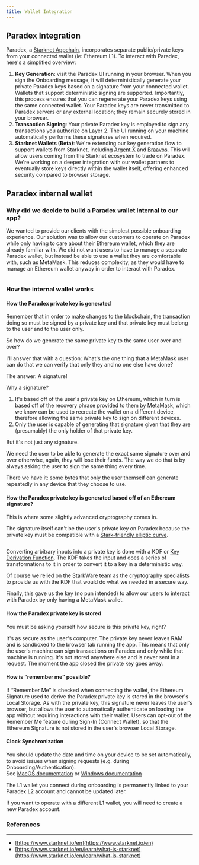 ```yaml
---
title: Wallet Integration
---
```

## **Paradex Integration**

Paradex, a [Starknet Appchain](starknet-first-appchain), incorporates separate public/private keys from your connected wallet (ie: Ethereum L1). To interact with Paradex, here's a simplified overview:

1. **Key Generation**: visit the Paradex UI running in your browser. When you sign the Onboarding message, it will deterministically generate your private Paradex keys based on a signature from your connected wallet. Wallets that support deterministic signing are supported. Importantly, this process ensures that you can regenerate your Paradex keys using the same connected wallet. Your Paradex keys are never transmitted to Paradex servers or any external location; they remain securely stored in your browser.
2. **Transaction Signing**: Your private Paradex key is employed to sign any transactions you authorize on Layer 2. The UI running on your machine automatically performs these signatures when required.
3. **Starknet Wallets (Beta)**: We're extending our key generation flow to support wallets from Starknet, including [Argent X](https://chrome.google.com/webstore/detail/argent-x/dlcobpjiigpikoobohmabehhmhfoodbb) and [Braavos](https://chrome.google.com/webstore/detail/braavos-wallet/jnlgamecbpmbajjfhmmmlhejkemejdma). This will allow users coming from the Starknet ecosystem to trade on Paradex. We're working on a deeper integration with our wallet partners to eventually store keys directly within the wallet itself, offering enhanced security compared to browser storage.

## Paradex internal wallet

### Why did we decide to build a Paradex wallet internal to our app?

We wanted to provide our clients with the simplest possible onboarding experience. Our solution was to allow our customers to operate on Paradex while only having to care about their Ethereum wallet, which they are already familiar with. We did not want users to have to manage a separate Paradex wallet, but instead be able to use a wallet they are comfortable with, such as MetaMask. This reduces complexity, as they would have to manage an Ethereum wallet anyway in order to interact with Paradex.
<Frame caption="MetaMask was our wallet of choice that would allow us to provide a simple experience to our users.">
<img src="../../../assets/image (11).png" alt=""/>
</Frame>

### How the internal wallet works

#### How the Paradex private key is generated

Remember that in order to make changes to the blockchain, the transaction doing so must be signed by a private key and that private key must belong to the user and to the user only.

So how do we generate the same private key to the same user over and over?

I'll answer that with a question: What's the one thing that a MetaMask user can do that we can verify that only they and no one else have done?

The answer: A signature!

Why a signature?

1. It's based off of the user's private key on Ethereum, which in turn is based off of the recovery phrase provided to them by MetaMask, which we know can be used to recreate the wallet on a different device, therefore allowing the same private key to sign on different devices.
2. Only the user is capable of generating that signature given that they are (presumably) the only holder of that private key.

But it's not just any signature.

We need the user to be able to generate the exact same signature over and over otherwise, again, they will lose their funds. The way we do that is by always asking the user to sign the same thing every time.

There we have it: some bytes that only the user themself can generate repeatedly in any device that they choose to use.

#### How the Paradex private key is generated based off of an Ethereum signature?

This is where some slightly advanced cryptography comes in.

The signature itself can't be the user's private key on Paradex because the private key must be compatible with a [Stark-friendly elliptic curve](https://docs.starkware.co/starkex/crypto/stark-curve.html).

<img src="../../../assets/image (19).png" alt=""/>

Converting arbitrary inputs into a private key is done with a KDF or [Key Derivation Function](https://en.wikipedia.org/wiki/Key_derivation_function). The KDF takes the input and does a series of transformations to it in order to convert it to a key in a deterministic way.

Of course we relied on the StarkWare team as the cryptography specialists to provide us with the KDF that would do what we needed in a secure way.

Finally, this gave us the key (no pun intended) to allow our users to interact with Paradex by only having a MetaMask wallet.

#### How the Paradex private key is stored

You must be asking yourself how secure is this private key, right?

It's as secure as the user's computer. The private key never leaves RAM and is sandboxed to the browser tab running the app. This means that only the user's machine can sign transactions on Paradex and only while that machine is running. It's not stored anywhere else and is never sent in a request. The moment the app closed the private key goes away.

#### How is “remember me” possible?

If “Remember Me” is checked when connecting the wallet, the Ethereum Signature used to derive the Paradex private key is stored in the browser's Local Storage. As with the private key, this signature never leaves the user's browser, but allows the user to automatically authenticate on loading the app without requiring interactions with their wallet. Users can opt-out of the Remember Me feature during Sign-In (Connect Wallet), so that the Ethereum Signature is not stored in the user's browser Local Storage.

#### Clock Synchronization

You should update the date and time on your device to be set automatically, to avoid issues when signing requests (e.g. during Onboarding/Authentication).\
See [MacOS documentation](https://support.apple.com/en-gb/guide/mac-help/mchlp2996/mac) or [Windows documentation](https://support.microsoft.com/en-us/windows/how-to-set-your-time-and-time-zone-dfaa7122-479f-5b98-2a7b-fa0b6e01b261)

<Warning>
The L1 wallet you connect during onboarding is permanently linked to your Paradex L2 account and cannot be updated later. 

If you want to operate with a different L1 wallet, you will need to create a new Paradex account.
</Warning>

### References

***

* [https://www.starknet.io/en](https://www.starknet.io/en)
* [https://www.starknet.io/en/learn/what-is-starknet](https://www.starknet.io/en/learn/what-is-starknet)

